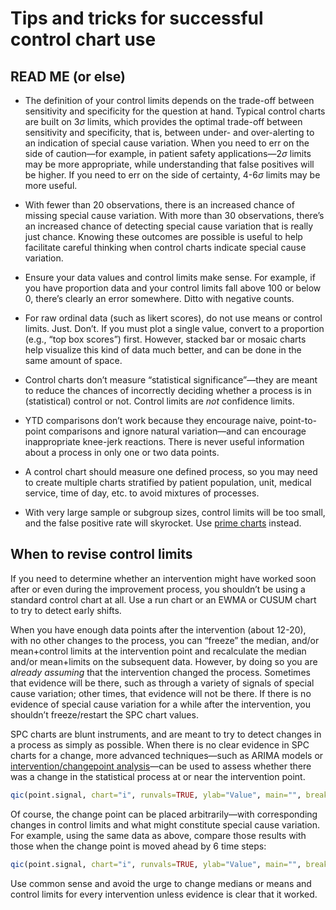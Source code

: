 # Tips and tricks for successful control chart use

## READ ME (or else)

- The definition of your control limits depends on the trade-off between sensitivity and specificity for the question at hand. Typical control charts are built on 3$\sigma$ limits, which provides the optimal trade-off between sensitivity and specificity, that is, between under- and over-alerting to an indication of special cause variation. When you need to err on the side of caution---for example, in patient safety applications---2$\sigma$ limits may be more appropriate, while understanding that false positives will be higher. If you need to err on the side of certainty, 4-6$\sigma$ limits may be more useful.   

- With fewer than 20 observations, there is an increased chance of missing special cause variation. With more than 30 observations, there's an increased chance of detecting special cause variation that is really just chance. Knowing these outcomes are possible is useful to help facilitate careful thinking when control charts indicate special cause variation.       

- Ensure your data values and control limits make sense. For example, if you have proportion data and your control limits fall above 100 or below 0, there's clearly an error somewhere. Ditto with negative counts.    

- For raw ordinal data (such as likert scores), do not use means or control limits. Just. Don't. If you must plot a single value, convert to a proportion (e.g., "top box scores") first. However, stacked bar or mosaic charts help visualize this kind of data much better, and can be done in the same amount of space.      

- Control charts don't measure "statistical significance"---they are meant to reduce the chances of incorrectly deciding whether a process is in (statistical) control or not. Control limits are *not* confidence limits.       

- YTD comparisons don't work because they encourage naive, point-to-point comparisons and ignore natural variation---and can encourage inappropriate knee-jerk reactions. There is never useful information about a process in only one or two data points.    

- A control chart should measure one defined process, so you may need to create multiple charts stratified by patient population, unit, medical service, time of day, etc. to avoid mixtures of processes.       

- With very large sample or subgroup sizes, control limits will be too small, and the false positive rate will skyrocket. Use [prime charts](#prime) instead.      


## When to revise control limits

If you need to determine whether an intervention might have worked soon after or even during the improvement process, you shouldn't be using a standard control chart at all. Use a run chart or an EWMA or CUSUM chart to try to detect early shifts.

When you have enough data points after the intervention (about 12-20), with no other changes to the process, you can "freeze" the median, and/or mean+control limits at the intervention point and recalculate the median and/or mean+limits on the subsequent data. However, by doing so you are *already assuming* that the intervention changed the process. Sometimes that evidence will be there, such as through a variety of signals of special cause variation; other times, that evidence will not be there. If there is no evidence of special cause variation for a while after the intervention, you shouldn't freeze/restart the SPC chart values. 

SPC charts are blunt instruments, and are meant to try to detect changes in a process as simply as possible. When there is no clear evidence in SPC charts for a change, more advanced techniques---such as ARIMA models or [intervention/changepoint analysis](#changepoint)---can be used to assess whether there was a change in the statistical process at or near the intervention point.  


```r
qic(point.signal, chart="i", runvals=TRUE, ylab="Value", main="", breaks=22)
```

Of course, the change point can be placed arbitrarily---with corresponding changes in control limits and what might constitute special cause variation. For example, using the same data as above, compare those results with those when the change point is moved ahead by 6 time steps:

```r
qic(point.signal, chart="i", runvals=TRUE, ylab="Value", main="", breaks=28)
```


Use common sense and avoid the urge to change medians or means and control limits for every intervention unless evidence is clear that it worked.   
